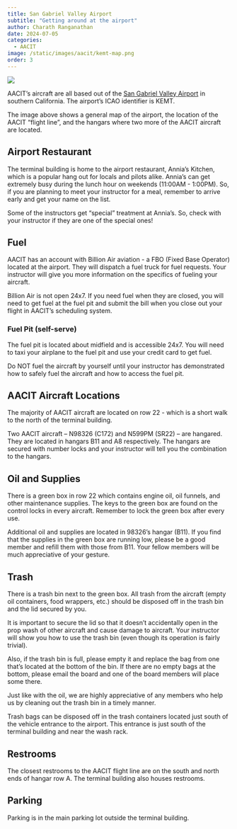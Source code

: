 ```yaml
---
title: San Gabriel Valley Airport
subtitle: "Getting around at the airport"
author: Charath Ranganathan
date: 2024-07-05
categories:
  - AACIT
image: /static/images/aacit/kemt-map.png
order: 3
---
```


![](/static/images/aacit/kemt-map.png)

AACIT's aircraft are all based out of the [San Gabriel Valley Airport](https://maps.app.goo.gl/p2tkt3NBDe7w6Bw26) in southern California. The airport's ICAO identifier is KEMT.

The image above shows a general map of the airport, the location of the AACIT "flight line", and the hangars where two more of the AACIT aircraft are located.

## Airport Restaurant

The terminal building is home to the airport restaurant, Annia's Kitchen, which is a popular hang out for locals and pilots alike. Annia's can get extremely busy during the lunch hour on weekends (11:00AM - 1:00PM). So, if you are planning to meet your instructor for a meal, remember to arrive early and get your name on the list.

::: {.callout-tip}
Some of the instructors get "special" treatment at Annia's. So, check with your instructor if they are one of the special ones!
:::

## Fuel

AACIT has an account with Billion Air aviation - a FBO (Fixed Base Operator) located at the airport. They will dispatch a fuel truck for fuel requests. Your instructor will give you more information on the specifics of fueling your aircraft.

::: {.callout-important}
Billion Air is not open 24x7. If you need fuel when they are closed, you will need to get fuel at the fuel pit and submit the bill when you close out your flight in AACIT's scheduling system.
:::

### Fuel Pit (self-serve)

The fuel pit is located about midfield and is accessible 24x7. You will need to taxi your airplane to the fuel pit and use your credit card to get fuel.

Do NOT fuel the aircraft by yourself until your instructor has demonstrated how to safely fuel the aircraft and how to access the fuel pit.

## AACIT Aircraft Locations

The majority of AACIT aircraft are located on row 22 - which is a short walk to the north of the terminal building.

Two AACIT aircraft -- N98326 (C172) and N599PM (SR22) -- are hangared. They are located in hangars B11 and A8 respectively. The hangars are secured with number locks and your instructor will tell you the combination to the hangars.

## Oil and Supplies

There is a green box in row 22 which contains engine oil, oil funnels, and other maintenance supplies. The keys to the green box are found on the control locks in every aircraft. Remember to lock the green box after every use.

Additional oil and supplies are located in 98326's hangar (B11). If you find that the supplies in the green box are running low, please be a good member and refill them with those from B11. Your fellow members will be much appreciative of your gesture.

## Trash

There is a trash bin next to the green box. All trash from the aircraft (empty oil containers, food wrappers, etc.) should be disposed off in the trash bin and the lid secured by you.

It is important to secure the lid so that it doesn't accidentally open in the prop wash of other aircraft and cause damage to aircraft. Your instructor will show you how to use the trash bin (even though its operation is fairly trivial).

Also, if the trash bin is full, please empty it and replace the bag from one that's located at the bottom of the bin. If there are no empty bags at the bottom, please email the board and one of the board members will place some there.

Just like with the oil, we are highly appreciative of any members who help us by cleaning out the trash bin in a timely manner.

Trash bags can be disposed off in the trash containers located just south of the vehicle entrance to the airport. This entrance is just south of the terminal building and near the wash rack.

## Restrooms

The closest restrooms to the AACIT flight line are on the south and north ends of hangar row A. The terminal building also houses restrooms.

## Parking

Parking is in the main parking lot outside the terminal building.


